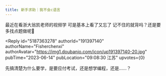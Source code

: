 ```yaml
---
title: 新手求助｜我不会c语言
---
```



<Forum groupName="我不会XX｜我的人..." groupUrl="https://www.douban.com/group/736428/" archivedAt="2025-05-16T14:28:35.464Z">
  <Post
    id="290139381"
    title="新手求助｜我不会c语言"
    url="https://www.douban.com/group/topic/290139381/?_spm_id=MjE4NzU3Mzg4"
    pubTime="2023-06-14"
    highlightUserId="191397140"
  >
最近在看浙大翁凯老师的视频学 可是基本上看了又忘了
记不住的就背吗？还是要多找点题做呢🥲

<Reply
  id="5187363278"
  authorId="191397140"
  authorName="Fisherchenxi"
  authorAvatar="https://img1.doubanio.com/icon/up191397140-20.jpg"
  pubTime="2023-06-14"
  pubLocation="09:08:30 江苏"
  upvotes={0}
>
先搞清楚为什么要学，是要应付考试，还是想学编程，还是......？
</Reply>
  </Post>
</Forum>
